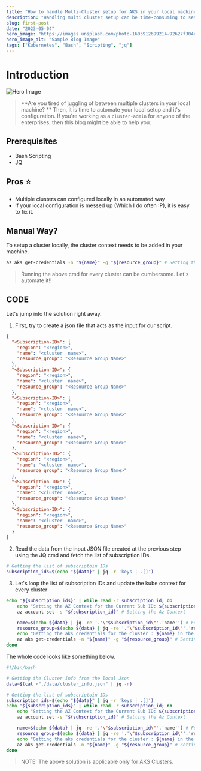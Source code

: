 ```yaml
---
title: "How to handle Multi-Cluster setup for AKS in your local machine"
description: "Handling multi cluster setup can be time-consuming to setup and this blog would make your job easier"
slug: first-post
date: "2023-05-04"
hero_image: "https://images.unsplash.com/photo-1603912699214-92627f304eb6?ixlib=rb-4.0.3&ixid=MnwxMjA3fDB8MHxwaG90by1wYWdlfHx8fGVufDB8fHx8&auto=format&fit=crop&w=3425&q=80"
hero_image_alt: "Sample Blog Image"
tags: ["Kubernetes", "Bash", "Scripting", "jq"]
---
```


# Introduction

![Hero Image](https://images.unsplash.com/photo-1493836512294-502baa1986e2?ixlib=rb-4.0.3&ixid=MnwxMjA3fDB8MHxwaG90by1wYWdlfHx8fGVufDB8fHx8&auto=format&fit=crop&w=1190&q=80)

> **Are you tired of juggling of between multiple clusters in your local machine? ** Then, it is time to automate your local setup and it's configuration. If you're working as a `cluster-admin` for anyone of the enterprises,
> then this blog might be able to help you.

## Prerequisites

- Bash Scripting
- [JQ](https://gist.github.com/olih/f7437fb6962fb3ee9fe95bda8d2c8fa4)

## Pros :star:

- Multiple clusters can configured locally in an automated way
- If your local configuration is messed up (Which I do often :P), it is easy to fix it.

## Manual Way?

To setup a cluster locally, the cluster context needs to be added in your machine.

```sh
az aks get-credentials -n "${name}" -g "${resource_group}" # Setting the Kube Context
```

> Running the above cmd for every cluster can be cumbersome. Let's automate it!!

## CODE

Let's jump into the solution right away.

1. First, try to create a json file that acts as the input for our script.

```json
{
  "<Subscription-ID>": {
    "region": "<region>",
    "name": "<cluster  name>",
    "resource_group": "<Resource Group Name>"
  },
  "<Subscription-ID>": {
    "region": "<region>",
    "name": "<cluster  name>",
    "resource_group": "<Resource Group Name>"
  },
  "<Subscription-ID>": {
    "region": "<region>",
    "name": "<cluster  name>",
    "resource_group": "<Resource Group Name>"
  },
  "<Subscription-ID>": {
    "region": "<region>",
    "name": "<cluster  name>",
    "resource_group": "<Resource Group Name>"
  },
  "<Subscription-ID>": {
    "region": "<region>",
    "name": "<cluster  name>",
    "resource_group": "<Resource Group Name>"
  },
  "<Subscription-ID>": {
    "region": "<region>",
    "name": "<cluster  name>",
    "resource_group": "<Resource Group Name>"
  },
  "<Subscription-ID>": {
    "region": "<region>",
    "name": "<cluster  name>",
    "resource_group": "<Resource Group Name>"
  }
}
```

2. Read the data from the input JSON file created at the previous step using the JQ cmd and fetch the list of subscription IDs.

```sh
# Getting the list of subscriptoin IDs
subscription_ids=$(echo "${data}" | jq -r 'keys | .[]')
```

3. Let's loop the list of subscription IDs and update the kube context for every cluster

```sh
echo "${subscription_ids}" | while read -r subscription_id; do
    echo "Setting the AZ Context for the Current Sub ID: ${subscription_id}"
    az account set -s "${subscription_id}" # Setting the Az Context

    name=$(echo ${data} | jq -re '.'\"$subscription_id\"'.'name'') # Fetching the Name of the Cluster
    resource_group=$(echo ${data} | jq -re '.'\"$subscription_id\"'.'resource_group'') # Fetching the name of the resource group
    echo "Getting the aks credentials for the cluster : ${name} in the rg: ${resource_group}"
    az aks get-credentials -n "${name}" -g "${resource_group}" # Setting the Kube Context
done
```

The whole code looks like something below.

```sh
#!/bin/bash

# Getting the Cluster Info from the local Json
data=$(cat <"./data/cluster_info.json" | jq -r)

# Getting the list of subscriptoin IDs
subscription_ids=$(echo "${data}" | jq -r 'keys | .[]')
echo "${subscription_ids}" | while read -r subscription_id; do
    echo "Setting the AZ Context for the Current Sub ID: ${subscription_id}"
    az account set -s "${subscription_id}" # Setting the Az Context

    name=$(echo ${data} | jq -re '.'\"$subscription_id\"'.'name'') # Fetching the Name of the Cluster
    resource_group=$(echo ${data} | jq -re '.'\"$subscription_id\"'.'resource_group'') # Fetching the name of the resource group
    echo "Getting the aks credentials for the cluster : ${name} in the rg: ${resource_group}"
    az aks get-credentials -n "${name}" -g "${resource_group}" # Setting the Kube Context
done

```

> NOTE: The above solution is applicable only for AKS Clusters.
